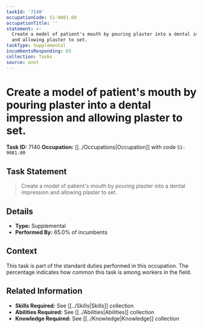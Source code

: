 ```yaml
---
taskId: '7140'
occupationCode: 51-9081.00
occupationTitle: ''
statement: >-
  Create a model of patient's mouth by pouring plaster into a dental impression
  and allowing plaster to set.
taskType: Supplemental
incumbentsResponding: 65
collection: Tasks
source: onet
---
```

# Create a model of patient's mouth by pouring plaster into a dental impression and allowing plaster to set.

**Task ID:** 7140
**Occupation:** [[../Occupations|Occupation]] with code `51-9081.00`

## Task Statement

> Create a model of patient's mouth by pouring plaster into a dental impression and allowing plaster to set.

## Details

- **Type:** Supplemental
- **Performed By:** 65.0% of incumbents

## Context

This task is part of the standard duties performed in this occupation. The percentage indicates how common this task is among workers in the field.

## Related Information

- **Skills Required:** See [[../Skills|Skills]] collection
- **Abilities Required:** See [[../Abilities|Abilities]] collection
- **Knowledge Required:** See [[../Knowledge|Knowledge]] collection
